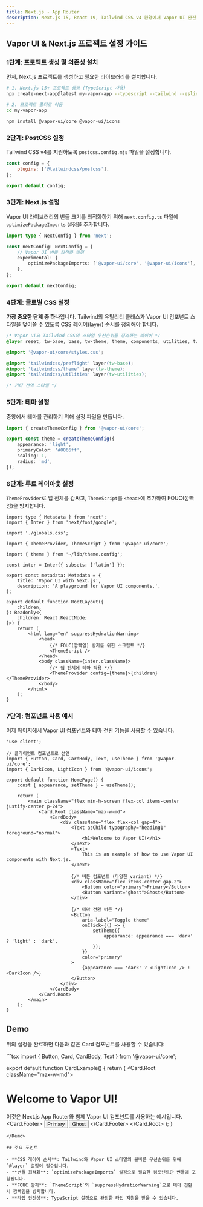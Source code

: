 ```yaml
---
title: Next.js - App Router
description: Next.js 15, React 19, Tailwind CSS v4 환경에서 Vapor UI 완전 설정 가이드
---
```


## Vapor UI & Next.js 프로젝트 설정 가이드

<Steps>
<Step>

### 1단계: 프로젝트 생성 및 의존성 설치

먼저, Next.js 프로젝트를 생성하고 필요한 라이브러리를 설치합니다.

```bash
# 1. Next.js 15+ 프로젝트 생성 (TypeScript 사용)
npx create-next-app@latest my-vapor-app --typescript --tailwind --eslint

# 2. 프로젝트 폴더로 이동
cd my-vapor-app
```

```package-install
npm install @vapor-ui/core @vapor-ui/icons
```

</Step>

<Step>

### 2단계: PostCSS 설정

Tailwind CSS v4를 지원하도록 `postcss.config.mjs` 파일을 설정합니다.

```javascript title="postcss.config.mjs"
const config = {
    plugins: ['@tailwindcss/postcss'],
};

export default config;
```

</Step>

<Step>

### 3단계: Next.js 설정

Vapor UI 라이브러리의 번들 크기를 최적화하기 위해 `next.config.ts` 파일에 `optimizePackageImports` 설정을 추가합니다.

```typescript title="next.config.ts"
import type { NextConfig } from 'next';

const nextConfig: NextConfig = {
    // Vapor UI 번들 최적화 설정
    experimental: {
        optimizePackageImports: ['@vapor-ui/core', '@vapor-ui/icons'],
    },
};

export default nextConfig;
```

</Step>

<Step>

### 4단계: 글로벌 CSS 설정

**가장 중요한 단계 중 하나**입니다. Tailwind의 유틸리티 클래스가 Vapor UI 컴포넌트 스타일을 덮어쓸 수 있도록 CSS 레이어(layer) 순서를 정의해야 합니다.

```css title="src/app/globals.css"
/* Vapor UI와 Tailwind CSS의 스타일 우선순위를 정의하는 레이어 */
@layer reset, tw-base, base, tw-theme, theme, components, utilities, tw-utilities;

@import '@vapor-ui/core/styles.css';

@import 'tailwindcss/preflight' layer(tw-base);
@import 'tailwindcss/theme' layer(tw-theme);
@import 'tailwindcss/utilities' layer(tw-utilities);

/* 기타 전역 스타일 */
```

</Step>

<Step>

### 5단계: 테마 설정

중앙에서 테마를 관리하기 위해 설정 파일을 만듭니다.

```typescript title="lib/theme.config.ts"
import { createThemeConfig } from '@vapor-ui/core';

export const theme = createThemeConfig({
    appearance: 'light',
    primaryColor: '#0066ff',
    scaling: 1,
    radius: 'md',
});
```

</Step>

<Step>

### 6단계: 루트 레이아웃 설정

`ThemeProvider`로 앱 전체를 감싸고, `ThemeScript`를 `<head>`에 추가하여 FOUC(깜빡임)을 방지합니다.

```tsx title="src/app/layout.tsx"
import type { Metadata } from 'next';
import { Inter } from 'next/font/google';

import './globals.css';

import { ThemeProvider, ThemeScript } from '@vapor-ui/core';

import { theme } from '~/lib/theme.config';

const inter = Inter({ subsets: ['latin'] });

export const metadata: Metadata = {
    title: 'Vapor UI with Next.js',
    description: 'A playground for Vapor UI components.',
};

export default function RootLayout({
    children,
}: Readonly<{
    children: React.ReactNode;
}>) {
    return (
        <html lang="en" suppressHydrationWarning>
            <head>
                {/* FOUC(깜빡임) 방지를 위한 스크립트 */}
                <ThemeScript />
            </head>
            <body className={inter.className}>
                {/* 앱 전체에 테마 적용 */}
                <ThemeProvider config={theme}>{children}</ThemeProvider>
            </body>
        </html>
    );
}
```

</Step>

<Step>

### 7단계: 컴포넌트 사용 예시

이제 페이지에서 Vapor UI 컴포넌트와 테마 전환 기능을 사용할 수 있습니다.

```tsx title="src/app/page.tsx"
'use client';

// 클라이언트 컴포넌트로 선언
import { Button, Card, CardBody, Text, useTheme } from '@vapor-ui/core';
import { DarkIcon, LightIcon } from '@vapor-ui/icons';

export default function HomePage() {
    const { appearance, setTheme } = useTheme();

    return (
        <main className="flex min-h-screen flex-col items-center justify-center p-24">
            <Card.Root className="max-w-md">
                <CardBody>
                    <div className="flex flex-col gap-4">
                        <Text asChild typography="heading1" foreground="normal">
                            <h1>Welcome to Vapor UI!</h1>
                        </Text>
                        <Text>
                            This is an example of how to use Vapor UI components with Next.js.
                        </Text>

                        {/* 버튼 컴포넌트 (다양한 variant) */}
                        <div className="flex items-center gap-2">
                            <Button color="primary">Primary</Button>
                            <Button variant="ghost">Ghost</Button>
                        </div>

                        {/* 테마 전환 버튼 */}
                        <Button
                            aria-label="Toggle theme"
                            onClick={() => {
                                setTheme({
                                    appearance: appearance === 'dark' ? 'light' : 'dark',
                                });
                            }}
                            color="primary"
                        >
                            {appearance === 'dark' ? <LightIcon /> : <DarkIcon />}
                        </Button>
                    </div>
                </CardBody>
            </Card.Root>
        </main>
    );
}
```

</Step>
</Steps>

## Demo

위의 설정을 완료하면 다음과 같은 Card 컴포넌트를 사용할 수 있습니다:

<Demo name="next-app-router-card">
```tsx
import { Button, Card, CardBody, Text } from '@vapor-ui/core';

export default function CardExample() {
    return (
        <Card.Root className="max-w-md">
            <CardBody>
                <div className="flex flex-col gap-4">
                    <Text asChild typography="heading1" foreground="normal">
                        <h1>Welcome to Vapor UI!</h1>
                    </Text>
                    <Text>
                        이것은 Next.js App Router와 함께 Vapor UI 컴포넌트를 사용하는 예시입니다.
                    </Text>
                </div>
            </CardBody>
            <Card.Footer>
                <Button color="primary">Primary</Button>
                <Button variant="ghost">Ghost</Button>
            </Card.Footer>
        </Card.Root>
    );
}
```
</Demo>

## 주요 포인트

- **CSS 레이어 순서**: Tailwind와 Vapor UI 스타일의 올바른 우선순위를 위해 `@layer` 설정이 필수입니다.
- **번들 최적화**: `optimizePackageImports` 설정으로 필요한 컴포넌트만 번들에 포함됩니다.
- **FOUC 방지**: `ThemeScript`와 `suppressHydrationWarning`으로 테마 전환 시 깜빡임을 방지합니다.
- **타입 안전성**: TypeScript 설정으로 완전한 타입 지원을 받을 수 있습니다.
